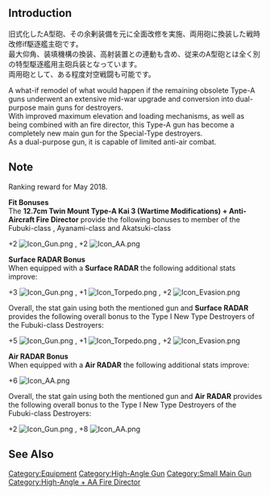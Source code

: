 {{EquipmentInfo|295}}

==Introduction==
旧式化したA型砲、その余剰装備を元に全面改修を実施、両用砲に換装した戦時改修if駆逐艦主砲です。<br>最大仰角、装填機構の換装、高射装置との連動も含め、従来のA型砲とは全く別の特型駆逐艦用主砲兵装となっています。<br>両用砲として、ある程度対空戦闘も可能です。

A what-if remodel of what would happen if the remaining obsolete Type-A guns underwent an extensive mid-war upgrade and conversion into dual-purpose main guns for destroyers.<br>
With improved maximum elevation and loading mechanisms, as well as being combined with an fire director, this Type-A gun has become a completely new main gun for the Special-Type destroyers.<br>
As a dual-purpose gun, it is capable of limited anti-air combat.

==Note==
Ranking reward for May 2018.

'''Fit Bonuses'''<br>
The '''12.7cm Twin Mount Type-A Kai 3 (Wartime Modifications) + Anti-Aircraft Fire Director''' provide the following bonuses to member of the Fubuki-class , Ayanami-class and Akatsuki-class

+2 [[File:Icon_Gun.png]] , +2 [[File:Icon_AA.png]] 

'''Surface RADAR Bonus'''<br>
When equipped with a '''Surface RADAR''' the following additional stats improve:

+3 [[File:Icon_Gun.png]] , +1 [[File:Icon_Torpedo.png]] , +2 [[File:Icon_Evasion.png]]

Overall, the stat gain using both the mentioned gun and '''Surface RADAR''' provides the following overall bonus to the Type I New Type Destroyers of the Fubuki-class Destroyers:

+5 [[File:Icon_Gun.png]] , +1 [[File:Icon_Torpedo.png]] , +2 [[File:Icon_Evasion.png]]

'''Air RADAR Bonus'''<br>

When equipped with a '''Air RADAR''' the following additional stats improve:

+6 [[File:Icon_AA.png]] 

Overall, the stat gain using both the mentioned gun and '''Air RADAR''' provides the following overall bonus to the Type I New Type Destroyers of the Fubuki-class Destroyers:

+2 [[File:Icon_Gun.png]] , +8 [[File:Icon_AA.png]]

==See Also==

{{Equipmentlist}}
[[Category:Equipment]]
[[Category:High-Angle Gun]]
[[Category:Small Main Gun]]
[[Category:High-Angle + AA Fire Director]]